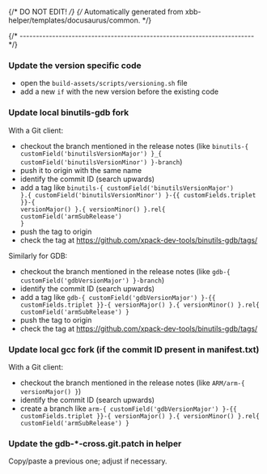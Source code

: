 {/* DO NOT EDIT! */}
{/* Automatically generated from xbb-helper/templates/docusaurus/common. */}



{/* ------------------------------------------------------------------------ */}

### Update the version specific code

- open the `build-assets/scripts/versioning.sh` file
- add a new `if` with the new version before the existing code

### Update local binutils-gdb fork

With a Git client:

- checkout the branch mentioned in the release notes
  (like <code>binutils-{ customField('binutilsVersionMajor') }_{ customField('binutilsVersionMinor') }-branch</code>)
- push it to origin with the same name
- identify the commit ID (search upwards)
- add a tag like <code>binutils-{ customField('binutilsVersionMajor') }.{ customField('binutilsVersionMinor') }-{{ customFields.triplet }}-{ versionMajor() }.{ versionMinor() }.rel{ customField('armSubRelease') }</code>
- push the tag to origin
- check the tag at https://github.com/xpack-dev-tools/binutils-gdb/tags/

Similarly for GDB:

- checkout the branch mentioned in the release notes
  (like <code>gdb-{ customField('gdbVersionMajor') }-branch</code>)
- identify the commit ID (search upwards)
- add a tag like <code>gdb-{ customField('gdbVersionMajor') }-{{ customFields.triplet }}-{ versionMajor() }.{ versionMinor() }.rel{ customField('armSubRelease') }</code>
- push the tag to origin
- check the tag at https://github.com/xpack-dev-tools/binutils-gdb/tags/

### Update local gcc fork (if the commit ID present in manifest.txt)

With a Git client:

- checkout the branch mentioned in the release notes
  (like <code>ARM/arm-{ versionMajor() }</code>)
- identify the commit ID (search upwards)
- create a branch like <code>arm-{ customField('gdbVersionMajor') }-{{ customFields.triplet }}-{ versionMajor() }.{ versionMinor() }.rel{ customField('armSubRelease') }</code>

### Update the gdb-*-cross.git.patch in helper

Copy/paste a previous one; adjust if necessary.

